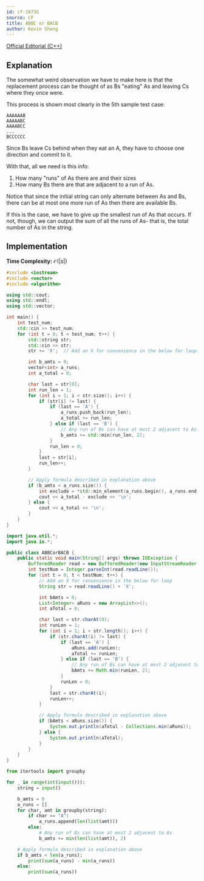 ```yaml
---
id: cf-1873G
source: CF
title: ABBC or BACB
author: Kevin Sheng
---
```


[Official Editorial (C++)](https://codeforces.com/blog/entry/1206342)

## Explanation

The somewhat weird observation we have to make here is that the replacement process
can be thought of as Bs "eating" As and leaving Cs where they once were.

This process is shown most clearly in the 5th sample test case:
```
AAAAAAB
AAAAABC
AAAABCC
...
BCCCCCC
```
Since Bs leave Cs behind when they eat an A, they have to choose one direction and commit to it.

With that, all we need is this info:
1. How many "runs" of As there are and their sizes
2. How many Bs there are that are adjacent to a run of As.

Notice that since the initial string can only alternate between As and Bs,
there can be at most one more run of As then there are available Bs.

If this is the case, we have to give up the smallest run of As that occurs.
If not, though, we can output the sum of all the runs of As- that is,
the total number of As in the string.

## Implementation

**Time Complexity:** $\mathcal{O}(|s|)$

<LanguageSection>
<CPPSection>

```cpp
#include <iostream>
#include <vector>
#include <algorithm>

using std::cout;
using std::endl;
using std::vector;

int main() {
    int test_num;
	std::cin >> test_num;
	for (int t = 0; t < test_num; t++) {
		std::string str;
		std::cin >> str;
		str += 'X';  // Add an X for convenience in the below for loop

		int b_amts = 0;
		vector<int> a_runs;
		int a_total = 0;

		char last = str[0];
		int run_len = 1;
		for (int i = 1; i < str.size(); i++) {
			if (str[i] != last) {
				if (last == 'A') {
					a_runs.push_back(run_len);
					a_total += run_len;
				} else if (last == 'B') {
					// Any run of Bs can have at most 2 adjacent to As
					b_amts += std::min(run_len, 2);
				}
				run_len = 0;
			}
			last = str[i];
			run_len++;
		}

		// Apply formula described in explanation above
		if (b_amts < a_runs.size()) {
			int exclude = *std::min_element(a_runs.begin(), a_runs.end());
			cout << a_total - exclude << '\n';
		} else {
			cout << a_total << '\n';
		}
	}
}
```

</CPPSection>
<JavaSection>

```java
import java.util.*;
import java.io.*;

public class ABBCorBACB {
	public static void main(String[] args) throws IOException {
		BufferedReader read = new BufferedReader(new InputStreamReader(System.in));
		int testNum = Integer.parseInt(read.readLine());
		for (int t = 0; t < testNum; t++) {
			// Add an X for convenience in the below for loop
			String str = read.readLine() + 'X';

			int bAmts = 0;
			List<Integer> aRuns = new ArrayList<>();
			int aTotal = 0;

			char last = str.charAt(0);
			int runLen = 1;
			for (int i = 1; i < str.length(); i++) {
				if (str.charAt(i) != last) {
					if (last == 'A') {
						aRuns.add(runLen);
						aTotal += runLen;
					} else if (last == 'B') {
						// Any run of Bs can have at most 2 adjacent to As
						bAmts += Math.min(runLen, 2);
					}
					runLen = 0;
				}
				last = str.charAt(i);
				runLen++;
			}

			// Apply formula described in explanation above
			if (bAmts < aRuns.size()) {
				System.out.println(aTotal - Collections.min(aRuns));
			} else {
				System.out.println(aTotal);
			}
		}
	}
}
```

</JavaSection>
<PySection>

```py
from itertools import groupby

for _ in range(int(input())):
	string = input()

	b_amts = 0
	a_runs = []
	for char, amt in groupby(string):
		if char == "A":
			a_runs.append(len(list(amt)))
		else:
			# Any run of Bs can have at most 2 adjacent to As
			b_amts += min(len(list(amt)), 2)

	# Apply formula described in explanation above
	if b_amts < len(a_runs):
		print(sum(a_runs) - min(a_runs))
	else:
		print(sum(a_runs))
```

</PySection>
</LanguageSection>
